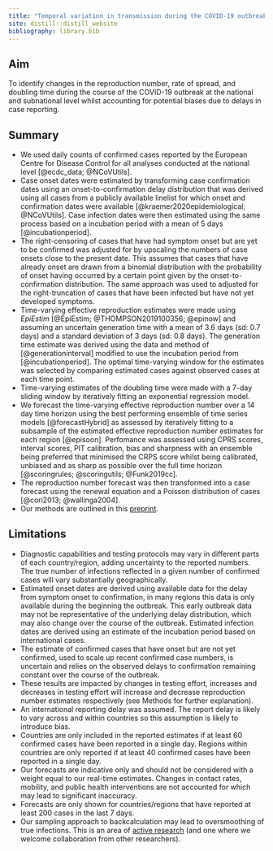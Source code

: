 ```yaml
---
title: "Temporal variation in transmission during the COVID-19 outbreak"
site: distill::distill_website
bibliography: library.bib
---
```



## Aim

To identify changes in the reproduction number, rate of spread, and doubling time during the course of the COVID-19 outbreak at the national and subnational level whilst accounting for potential biases due to delays in case reporting.


## Summary

* We used daily counts of confirmed cases reported by the European Centre for Disease Control for all analyses conducted at the national level [@ecdc_data; @NCoVUtils].
*	Case onset dates were estimated by transforming case confirmation dates using an onset-to-confirmation delay distribution that was derived using all cases from a publicly available linelist for which onset and confirmation dates were available [@kraemer2020epidemiological; @NCoVUtils]. Case infection dates were then estimated using the same process based on a incubation period with a mean of 5 days [@incubationperiod].
* The right-censoring of cases that have had symptom onset but are yet to be confirmed was adjusted for by upscaling the numbers of case onsets close to the present date. This assumes that cases that have already onset are drawn from a binomial distribution with the probability of onset having occurred by a certain point given by the onset-to-confirmation distribution. The same approach was used to adjusted for the right-truncation of cases that have been infected but have not yet developed symptoms.
* Time-varying effective reproduction estimates were made using *EpiEstim* [@EpiEstim; @THOMPSON2019100356; @epinow] and assuming an uncertain generation time with a mean of 3.6 days (sd: 0.7 days) and a standard deviation of 3 days (sd: 0.8 days). The generation time estimate was derived using the data and method of [@generationinterval] modified to use the incubation period from [@incubationperiod]. The optimal time-varying window for the estimates was selected by comparing estimated cases against observed cases at each time point.
* Time-varying estimates of the doubling time were made with a 7-day sliding window by iteratively fitting an exponential regression model.
* We forecast the time-varying effective reproduction number over a 14 day time horizon using the best performing ensemble of time series models [@forecastHybrid] as assessed by iteratively fitting to a subsample of the estimated effective reproduction number estimates for each region [@episoon]. Perfomance was assessed using CPRS scores, interval scores, PIT calibration, bias and sharpness with an ensemble being preferred that minimised the CRPS score whilst being calibrated, unbiased and as sharp as possible over the full time horizon [@scoringrules; @scoringutils; @Funk2019cc]. 
* The reproduction number forecast was then transformed into a case forecast using the renewal equation and a Poisson distribution of cases [@cori2013; @wallinga2004]. 
* Our methods are outlined in this [preprint](https://wellcomeopenresearch.org/articles/5-112/v1).

## Limitations

* Diagnostic capabilities and testing protocols may vary in different parts of each country/region, adding uncertainty to the reported numbers. The true number of infections reflected in a given number of confirmed cases will vary substantially geographically.
* Estimated onset dates are derived using available data for the delay from symptom onset to confirmation, in many regions this data is only available during the beginning the outbreak. This early outbreak data may not be representative of the underlying delay distribution, which may also change over the course of the outbreak. Estimated infection dates are derived using an estimate of the incubation period based on international cases.
* The estimate of confirmed cases that have onset but are not yet confirmed, used to scale up recent confirmed case numbers, is uncertain and relies on the observed delays to confirmation remaining constant over the course of the outbreak.
* These results are impacted by changes in testing effort, increases and decreases in testing effort will increase and decrease reproduction number estimates respectively (see Methods for further explanation).
* An international reporting delay was assumed. The report delay is likely to vary across and within countries so this assumption is likely to introduce bias.
* Countries are only included in the reported estimates if at least 60 confirmed cases have been reported in a single day. Regions within countries are only reported if at least 40 confirmed cases have been reported in a single day.
* Our forecasts are indicative only and should not be considered with a weight equal to our real-time estimates. Changes in contact rates, mobility, and public health interventions are not accounted for which may lead to significant inaccuracy. 
* Forecasts are only shown for countries/regions that have reported at least 200 cases in the last 7 days.
* Our sampling approach to backcalculation may lead to oversmoothing of true infections. This is an area of [active research](https://github.com/epiforecasts/backcalc) (and one where we welcome collaboration from other researchers).
